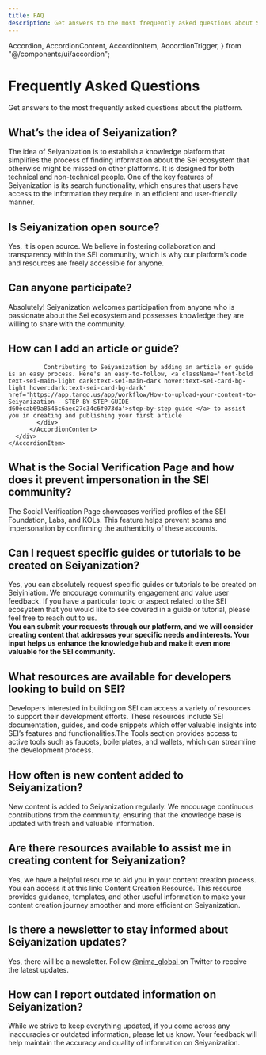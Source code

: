 ```yaml
---
title: FAQ
description: Get answers to the most frequently asked questions about SEI.
---
```


  Accordion,
  AccordionContent,
  AccordionItem,
  AccordionTrigger,
} from "@/components/ui/accordion";

<div className='pb-12'>
  <div className="mb-12 py-20  header h-[256px]">
    <div className="mx-auto px-6 max-w-[90rem]">
      <h1 className="text-3xl md:text-5xl font-bold mb-4 text-sei-heading-dark">
       Frequently Asked Questions
    </h1>
      <span className="opacity-80 text-xl text-sei-subheading-dark">
      Get answers to the most frequently asked questions about the platform.
      </span>
    </div>
  </div>
  <div className=" flex flex-col gap-6 mt-8 px-6 w-full faq-container">
  <Card>
    <Accordion type="single" collapsible>
      <AccordionItem value="item-1">
        <div className="flex flex-col gap-4">
          <AccordionTrigger> <h2 className="text-xl font-semibold">What’s the idea of Seiyanization?</h2> </AccordionTrigger>
            <AccordionContent>
              <div className='text-sei-subheading-light dark:text-sei-subheading-dark text-base'>
              The idea of Seiyanization is to establish a knowledge platform that simplifies the process of finding information about the Sei ecosystem that otherwise might be missed on other platforms. It is designed for both technical and non-technical people. One of the key features of Seiyanization is its search functionality, which ensures that users have access to the information they require in an efficient and user-friendly manner.
              </div>
          </AccordionContent>
        </div>
      </AccordionItem>
  </Accordion>
 </Card>
 <Card>
    <Accordion type="single" collapsible>
      <AccordionItem value="item-1">
        <div className="flex flex-col gap-4">
          <AccordionTrigger> <h2 className="text-xl font-semibold">Is Seiyanization open source?</h2> </AccordionTrigger>
            <AccordionContent>
              <div className='text-sei-subheading-light dark:text-sei-subheading-dark text-base'>
               Yes, it is open source. We believe in fostering collaboration and transparency within the SEI community, which is why our platform’s code and resources are freely accessible for anyone.
              </div>
          </AccordionContent>
        </div>
      </AccordionItem>
  </Accordion>
 </Card>

<Card>
  <Accordion type="single" collapsible>
    <AccordionItem value="item-1">
      <div className="flex flex-col gap-4">
        <AccordionTrigger> <h2 className="text-xl font-semibold"> Can anyone participate?</h2> </AccordionTrigger>
          <AccordionContent>
            <div className='text-sei-subheading-light dark:text-sei-subheading-dark text-base'>
              Absolutely! Seiyanization welcomes participation from anyone who is passionate about the Sei ecosystem and possesses knowledge they are willing to share with the community.
            </div>
          </AccordionContent>
      </div>
    </AccordionItem>
  </Accordion>
 </Card>

<Card>
  <Accordion type="single" collapsible>
    <AccordionItem value="item-1">
      <div className="flex flex-col gap-4">
        <AccordionTrigger> <h2 className="text-xl font-semibold"> How can I add an article or guide?</h2> </AccordionTrigger>
          <AccordionContent>
            <div className='text-sei-subheading-light dark:text-sei-subheading-dark text-base'>

              Contributing to Seiyanization by adding an article or guide is an easy process. Here's an easy-to-follow, <a className='font-bold text-sei-main-light dark:text-sei-main-dark hover:text-sei-card-bg-light hover:dark:text-sei-card-bg-dark' href='https://app.tango.us/app/workflow/How-to-upload-your-content-to-Seiyanization---STEP-BY-STEP-GUIDE-d60ecab69a8546c6aec27c34c6f073da'>step-by-step guide </a> to assist you in creating and publishing your first article
            </div>
          </AccordionContent>
      </div>
    </AccordionItem>
  </Accordion>
 </Card>




 <Card>
  <Accordion type="single" collapsible>
    <AccordionItem value="item-1">
      <div className="flex flex-col gap-4">
        <AccordionTrigger> <h2 className="text-xl font-semibold text-left">What is the Social Verification Page and how does it prevent impersonation in the SEI community?</h2> </AccordionTrigger>
          <AccordionContent>
            <div className='text-sei-subheading-light dark:text-sei-subheading-dark text-base'>
            The Social Verification Page showcases verified profiles of the SEI Foundation, Labs, and KOLs. This feature helps prevent scams and impersonation by confirming the authenticity of these accounts.
            </div>
          </AccordionContent>
      </div>
    </AccordionItem>
  </Accordion>
 </Card>

 <Card>
  <Accordion type="single" collapsible>
    <AccordionItem value="item-1">
      <div className="flex flex-col gap-4">
        <AccordionTrigger> <h2 className="text-xl font-semibold">Can I request specific guides or tutorials to be created on Seiyanization? </h2> </AccordionTrigger>
          <AccordionContent>
            <div className='text-sei-subheading-light dark:text-sei-subheading-dark text-base'>
              Yes, you can absolutely request specific guides or tutorials to be created on Seiyiniation. We encourage community engagement and value user feedback. If you have a particular topic or aspect related to the SEI ecosystem that you would like to see covered in a guide or tutorial, please feel free to reach out to us.
              <br/>
              <b>You can submit your requests through our platform, and we will consider creating content that addresses your specific needs and interests. Your input helps us enhance the knowledge hub and make it even more valuable for the SEI community. </b>
            </div>
          </AccordionContent>
      </div>
    </AccordionItem>
  </Accordion>
 </Card>


 <Card>
  <Accordion type="single" collapsible>
    <AccordionItem value="item-1">
      <div className="flex flex-col gap-4">
        <AccordionTrigger> <h2 className="text-xl font-semibold">What resources are available for developers looking to build on SEI?</h2> </AccordionTrigger>
          <AccordionContent>
            <div className='text-sei-subheading-light dark:text-sei-subheading-dark text-base'>
              Developers interested in building on SEI can access a variety of resources to support their development efforts. These resources include SEI documentation, guides, and code snippets which offer valuable insights into SEI’s features and functionalities.The Tools section provides access to active tools such as faucets, boilerplates, and wallets, which can streamline the development process.
            </div>
          </AccordionContent>
      </div>
    </AccordionItem>
  </Accordion>
 </Card>

<Card>
  <Accordion type="single" collapsible>
    <AccordionItem value="item-1">
      <div className="flex flex-col gap-4">
        <AccordionTrigger> <h2 className="text-xl font-semibold">How often is new content added to Seiyanization?</h2> </AccordionTrigger>
          <AccordionContent>
            <div className='text-sei-subheading-light dark:text-sei-subheading-dark text-base'>
              New content is added to Seiyanization regularly. We encourage continuous contributions from the community, ensuring that the knowledge base is updated with fresh and valuable information.
            </div>
          </AccordionContent>
      </div>
    </AccordionItem>
  </Accordion>
 </Card>

<Card>
  <Accordion type="single" collapsible>
    <AccordionItem value="item-1">
      <div className="flex flex-col gap-4">
        <AccordionTrigger> <h2 className="text-xl font-semibold">Are there resources available to assist me in creating content for Seiyanization?</h2> </AccordionTrigger>
          <AccordionContent>
            <div className='text-sei-subheading-light dark:text-sei-subheading-dark text-base'>
              Yes, we have a helpful resource to aid you in your content creation process. You can access it at this link: Content Creation Resource. This resource provides guidance, templates, and other useful information to make your content creation journey smoother and more efficient on Seiyanization.
            </div>
          </AccordionContent>
      </div>
    </AccordionItem>
  </Accordion>
 </Card>


  <Card>
  <Accordion type="single" collapsible>
    <AccordionItem value="item-1">
      <div className="flex flex-col gap-4">
        <AccordionTrigger> <h2 className="text-xl font-semibold">Is there a newsletter to stay informed about Seiyanization updates?</h2> </AccordionTrigger>
          <AccordionContent>
            <div className='text-sei-subheading-light dark:text-sei-subheading-dark text-base'>
              Yes, there will be a newsletter. Follow <a className='font-bold text-sei-main-light dark:text-sei-main-dark hover:text-sei-card-bg-light hover:dark:text-sei-card-bg-dark' href='https://twitter.com/nima_global'>@nima_global </a> on Twitter to receive the latest updates.
            </div>
          </AccordionContent>
      </div>
    </AccordionItem>
  </Accordion>
 </Card>

 <Card>
  <Accordion type="single" collapsible>
    <AccordionItem value="item-1">
      <div className="flex flex-col gap-4">
        <AccordionTrigger> <h2 className="text-xl font-semibold">How can I report outdated information on Seiyanization?</h2> </AccordionTrigger>
          <AccordionContent>
            <div className='text-sei-subheading-light dark:text-sei-subheading-dark text-base'>
              While we strive to keep everything updated, if you come across any inaccuracies or outdated information, please let us know.  Your feedback will help maintain the accuracy and quality of information on Seiyanization.
            </div>
          </AccordionContent>
      </div>
    </AccordionItem>
  </Accordion>
 </Card>
</div>
</div>
